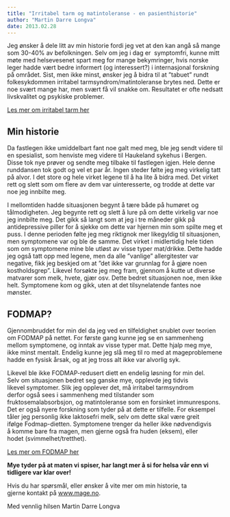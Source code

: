```yaml
---
title: "Irritabel tarm og matintoleranse - en pasienthistorie"
author: "Martin Darre Longva"
date: 2013.02.28
---
```


Jeg ønsker å dele litt av min historie fordi jeg vet at den kan angå så mange som 30-40% av befolkningen. Selv om jeg i dag er  symptomfri, kunne mitt møte med helsevesenet spart meg for mange bekymringer, hvis norske leger hadde vært bedre informert (og interessert?) i internasjonal forskning på området. Sist, men ikke minst, ønsker jeg å bidra til at ”tabuet” rundt folkesykdommen irritabel tarmsyndrom/matintoleranse brytes ned. Dette er noe svært mange har, men svært få vil snakke om. Resultatet er ofte nedsatt livskvalitet og psykiske problemer.

[Les mer om irritabel tarm her](irritabel-tarm-behandling.qmd "Irritabel tarm – hvordan behandles det?")

## Min historie

Da fastlegen ikke umiddelbart fant noe galt med meg, ble jeg sendt videre til en spesialist, som henviste meg videre til Haukeland sykehus i Bergen. Disse tok nye prøver og sendte meg tilbake til fastlegen igjen. Hele denne runddansen tok godt og vel et par år. Ingen steder følte jeg meg virkelig tatt på alvor. I det store og hele virket legene til å ha lite å bidra med. Det virket rett og slett som om flere av dem var uinteresserte, og trodde at dette var noe jeg innbilte meg.

I mellomtiden hadde situasjonen begynt å tære både på humøret og tålmodigheten. Jeg begynte rett og slett å lure på om dette virkelig var noe jeg innbilte meg. Det gikk så langt som at jeg i tre måneder gikk på antidepressive piller for å sjekke om dette var hjernen min som spilte meg et puss. I denne perioden følte jeg meg riktignok mer likegyldig til situasjonen, men symptomene var og ble de samme. Det virket i midlertidig hele tiden som om symptomene mine ble utløst av visse typer mat/drikke. Dette hadde jeg også tatt opp med legene, men da alle ”vanlige” allergitester var negative, fikk jeg beskjed om at ”det ikke var grunnlag for å gjøre noen kostholdsgrep”. Likevel forsøkte jeg meg fram, gjennom å kutte ut diverse matvarer som melk, hvete, gjær osv. Dette bedret situasjonen noe, men ikke helt. Symptomene kom og gikk, uten at det tilsynelatende fantes noe mønster.

## FODMAP?

Gjennombruddet for min del da jeg ved en tilfeldighet snublet over teorien om FODMAP på nettet. For første gang kunne jeg se en sammenheng mellom symptomene, og inntak av visse typer mat. Dette hjalp meg mye, ikke minst mentalt. Endelig kunne jeg slå meg til ro med at mageproblemene hadde en fysisk årsak, og at jeg tross alt ikke var alvorlig syk.

Likevel ble ikke FODMAP-redusert diett en endelig løsning for min del. Selv om situasjonen bedret seg ganske mye, opplevde jeg tidvis likevel symptomer. Slik jeg opplever det, må irritabel tarmsyndrom derfor også sees i sammenheng med tilstander som fruktosemalabsorbsjon, og matintoleranse som en forsinket immunrespons. Det er også nyere forskning som tyder på at dette er tilfelle. For eksempel tåler jeg personlig ikke laktosefri melk, selv om dette skal være greit ifølge Fodmap-dietten. Symptomene trenger da heller ikke nødvendigvis å komme bare fra magen, men gjerne også fra huden (eksem), eller hodet (svimmelhet/tretthet).

[Les mer om FODMAP her](irritabel-tarm.qmd "Irritabel tarm og hva du kan gjøre med det!")

**Mye tyder på at maten vi spiser, har langt mer å si for helsa vår enn vi tidligere var klar over!**

Hvis du har spørsmål, eller ønsker å vite mer om min historie, ta gjerne kontakt på [www.mage.no](http://www.mage.no).

Med vennlig hilsen Martin Darre Longva
